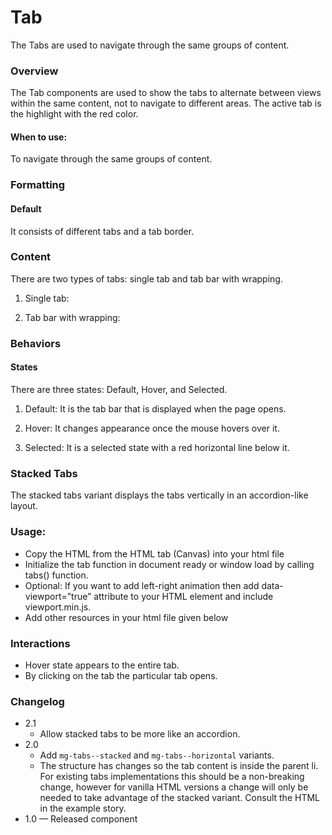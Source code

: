 
<Meta of={TabStories} />

# Tab

The Tabs are used to navigate through the same groups of content.

### Overview

The Tab components are used to show the tabs to alternate between views within the same content, not to navigate to different areas. The active tab is the highlight with the red color.

#### When to use:

To navigate through the same groups of content.

### Formatting

#### Default

It consists of different tabs and a tab border.

### Content

There are two types of tabs: single tab and tab bar with wrapping.

1. Single tab:

2. Tab bar with wrapping:

### Behaviors

#### States

There are three states: Default, Hover, and Selected.

1. Default: It is the tab bar that is displayed when the page opens.

2. Hover: It changes appearance once the mouse hovers over it.

3. Selected: It is a selected state with a red horizontal line below it.

<Canvas>
  <Story of={TabStories.Tabs} />
</Canvas>

### Stacked Tabs

The stacked tabs variant displays the tabs vertically in an accordion-like layout.

### Usage:

* Copy the HTML from the HTML tab (Canvas) into your html file
* Initialize the tab function in document ready or window load by calling tabs() function.
* Optional: If you want to add left-right animation then add data-viewport=”true” attribute to your HTML element and include viewport.min.js.
* Add other resources in your html file given below

### Interactions

* Hover state appears to the entire tab.
* By clicking on the tab the particular tab opens.

### Changelog

- 2.1
  - Allow stacked tabs to be more like an accordion.
- 2.0 
  - Add `mg-tabs--stacked` and `mg-tabs--horizontal` variants.
  - The structure has changes so the tab content is inside the parent li. For existing tabs implementations this should be a non-breaking change, however for vanilla HTML versions a change will only be needed to take advantage of the stacked variant. Consult the HTML in the example story.
- 1.0 — Released component
